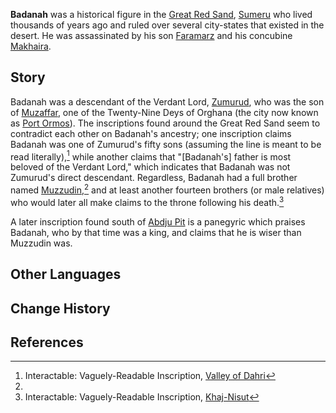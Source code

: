 {{Character Infobox
|type             = Mentioned
|image            = <!-- NPC Badanah.png -->
|realname         = <!-- Optional, if different from in-game name -->
|deceased         = Assassinated by [[Faramarz]] and [[Makhaira]]
|region           = Sumeru

|affiliation      = Great Red Sand
|title            = King

|ancestry         = <!-- Clan/family -->
|father           = 
|mother           = 
|spouse           = 
|sibling          = Muzzudin
|siblingNote      = brother
|child            = Faramarz
|childNote        = son
|relative         = 
}}
'''Badanah''' was a historical figure in the [[Great Red Sand]], [[Sumeru]] who lived thousands of years ago and ruled over several city-states that existed in the desert. He was assassinated by his son [[Faramarz]] and his concubine [[Makhaira]].

==Story==
Badanah was a descendant of the Verdant Lord, [[Zumurud]], who was the son of [[Muzaffar]], one of the Twenty-Nine Deys of Orghana (the city now known as [[Port Ormos]]). The inscriptions found around the Great Red Sand seem to contradict each other on Badanah's ancestry; one inscription claims Badanah was one of Zumurud's fifty sons (assuming the line is meant to be read literally),<ref name="Lamb">Interactable: Vaguely-Readable Inscription, [[Primal Obelisk#Valley of Dahri|Valley of Dahri]]</ref> while another claims that "[Badanah's] father is most beloved of the Verdant Lord," which indicates that Badanah was not Zumurud's direct descendant. Regardless, Badanah had a full brother named [[Muzzudin]],<ref name="Lamb" /> and at least another fourteen brothers (or male relatives) who would later all make claims to the throne following his death.<ref>Interactable: Vaguely-Readable Inscription, [[Primal Obelisk#Khaj-Nisut|Khaj-Nisut]]</ref>

A later inscription found south of [[Abdju Pit]] is a panegyric which praises Badanah, who by that time was a king, and claims that he is wiser than Muzzudin was.
<!--
==Trivia==
Unhide if a Note is used on the page. (See Asase Hibiki's page for an example usage.)
==Notes==
{{Reflist|note=1}}
-->
==Other Languages==
{{Other Languages|default_hidden=1
|en      = Badanah
|zhs     = 巴达那
|zhs_rm  = Bādánà
|zht     = 巴達那
|zht_rm  = Bādánà
|ja      = バッダナー
|ja_rm   = Baddanaa
|ko      = 바르다나
|es      = Badanah
|fr      = Badanah
|ru      = Бадана
|th      = Badanah
|vi      = Badanah
|de      = Badanah
|id      = Badanah
|pt      = Badanah
|tr      = Badanah
|it      = Badanah
}}

==Change History==
{{Change History|introduced=3.1}}

==References==
{{Reflist}}